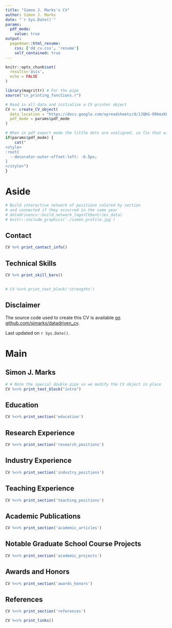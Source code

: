 ```yaml
---
title: "Simon J. Marks's CV"
author: Simon J. Marks
date: "`r Sys.Date()`"
params:
  pdf_mode:
    value: true
output:
  pagedown::html_resume:
    css: ['dd_cv.css', 'resume']
    self_contained: true
---
```



```r
knitr::opts_chunk$set(
  results='asis', 
  echo = FALSE
)

library(magrittr) # For the pipe
source("cv_printing_functions.r")

# Read in all data and initialize a CV printer object
CV <- create_CV_object(
  data_location = "https://docs.google.com/spreadsheets/d/1JQKG-996mzKL1WyVU2Djd1lNCELkMSuvXJpo-40Y5Qo/edit?usp=sharing",  
  pdf_mode = params$pdf_mode
) 

```


```r
# When in pdf export mode the little dots are unaligned, so fix that with some conditional CSS.
if(params$pdf_mode) {
    cat("
<style>
:root{
  --decorator-outer-offset-left: -6.5px;
}
</style>")
}
```


Aside
================================================================================

```r
# Build interactive network of positions colored by section
# and connected if they occurred in the same year
# datadrivencv::build_network_logo(CV$entries_data)
# knitr::include_graphics('./simon_profile.jpg')
```

Contact {#contact}
--------------------------------------------------------------------------------

```r
CV %>% print_contact_info()
```



Technical Skills {#skills}
--------------------------------------------------------------------------------

```r
CV %>% print_skill_bars()
```

<!-- # ```{r} -->
<!-- # if(params$pdf_mode){ -->
<!-- #   cat("View this CV online with links at _somewhere_on_github_") -->
<!-- # } else { -->
<!-- #   cat("[<i class='fas fa-download'></i> Download a PDF of this CV](somewhere_on_github)") -->
<!-- # } -->
<!-- # ``` -->

<!-- Strengths {#strengths} -->
--------------------------------------------------------------------------------

```r
# CV %<>% print_text_block('strengths')
```


Disclaimer {#disclaimer}
--------------------------------------------------------------------------------

<!-- Made with the R package [**pagedown**](https://github.com/rstudio/pagedown).  -->

The source code used to create this CV is available [on github.com/sjmarks/datadriven_cv](https://github.com/sjmarks/datadriven_cv).

Last updated on `r Sys.Date()`.



Main
================================================================================

Simon J. Marks {#title}
--------------------------------------------------------------------------------

```r
# # Note the special double pipe so we modify the CV object in place
CV %<>% print_text_block("intro")
```



Education {data-icon=graduation-cap data-concise=true}
--------------------------------------------------------------------------------

```r
CV %<>% print_section('education')
```



Research Experience {data-icon=laptop}
--------------------------------------------------------------------------------

```r
CV %<>% print_section('research_positions')
```

\pagebreak

Industry Experience {data-icon=suitcase}
--------------------------------------------------------------------------------

<!-- ::: aside -->
<!-- ```{r} -->
<!-- CV %<>% print_text_block('industy_experience_aside') -->
<!-- ``` -->
<!-- ::: -->

```r
CV %<>% print_section('industry_positions')
```

<!-- These breaks just force a new page so section doesnt get cut off -->
<!-- <br> -->
<!-- <br> -->
<!-- <br> -->

Teaching Experience {data-icon=chalkboard-teacher}
--------------------------------------------------------------------------------

<!-- ::: aside -->
<!-- ```{r} -->
<!-- CV %<>% print_text_block('teaching_experience_aside') -->
<!-- ``` -->
<!-- ::: -->

```r
CV %<>% print_section('teaching_positions')
```

Academic Publications {data-icon=book}
--------------------------------------------------------------------------------

```r
CV %<>% print_section('academic_articles')
```

Notable Graduate School Course Projects {data-icon=university}
--------------------------------------------------------------------------------

```r
CV %<>% print_section('academic_projects')
```

Awards and Honors {data-icon=award}
--------------------------------------------------------------------------------

```r
CV %<>% print_section('awards_honors')
```

References {data-icon=users}
--------------------------------------------------------------------------------

```r
CV %<>% print_section('references')
```


```r
CV %<>% print_links()
```

